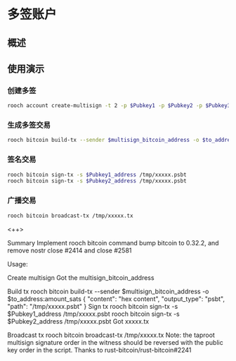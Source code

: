 # 多签账户

## 概述

## 使用演示

### 创建多签

```bash
rooch account create-multisign -t 2 -p $Pubkey1 -p $Pubkey2 -p $Pubkey3
```

### 生成多签交易

```bash
rooch bitcoin build-tx --sender $multisign_bitcoin_address -o $to_address:amount_sats
```

### 签名交易

```bash
rooch bitcoin sign-tx -s $Pubkey1_address /tmp/xxxxx.psbt
rooch bitcoin sign-tx -s $Pubkey2_address /tmp/xxxxx.psbt
```

### 广播交易

```bash
rooch bitcoin broadcast-tx /tmp/xxxxx.tx
```

<++>


Summary
Implement rooch bitcoin command
bump bitcoin to 0.32.2, and remove nostr
close #2414 and close #2581

Usage:

Create multisign
Got the multisign_bitcoin_address

Build tx
rooch bitcoin build-tx --sender $multisign_bitcoin_address -o $to_address:amount_sats
{
  "content": "hex content",
  "output_type": "psbt",
  "path": "/tmp/xxxxx.psbt"
}
Sign tx
rooch bitcoin sign-tx -s $Pubkey1_address /tmp/xxxxx.psbt
rooch bitcoin sign-tx -s $Pubkey2_address /tmp/xxxxx.psbt
Got xxxxx.tx

Broadcast tx
rooch bitcoin broadcast-tx /tmp/xxxxx.tx
Note: the taproot multisign signature order in the witness should be reversed with the public key order in the script. Thanks to rust-bitcoin/rust-bitcoin#2241
